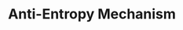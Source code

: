 ---
id: "sd_hard_mc_008"
questionType: "MULTIPLE_CHOICE"
title: "Anti-Entropy Mechanism"
description: "What is the purpose of anti-entropy in distributed systems?"
difficulty: "HARD"
category: "System Design"
options:
  - "To reduce latency"
  - "To synchronize replicas"
  - "To encrypt data"
  - "To balance load"
correctAnswer: 1
---